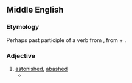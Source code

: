 ==Middle English==

===Etymology===
Perhaps past participle of a verb from {{etyl|fro|enm}} {{term|abaubir||to frighten, disconcert|lang=fro}}, from {{etyl|la|enm}} {{term||ad-|lang=la}} + {{term|balbus||stammering|lang=la}}.

===Adjective===
{{infl|enm|adjective}}

# [[astonished]], [[abashed]]
#* {{quote-book|title=[[w:The Romaunt of the Rose|The Romaunt of the Rose]]|year={{circa|1440}}|author=Geoffrey Chaucer|passage=I was '''abawed''' for marveyle, / For ever the fayrer that it was, / The more I am bounded in Loves laas.}}